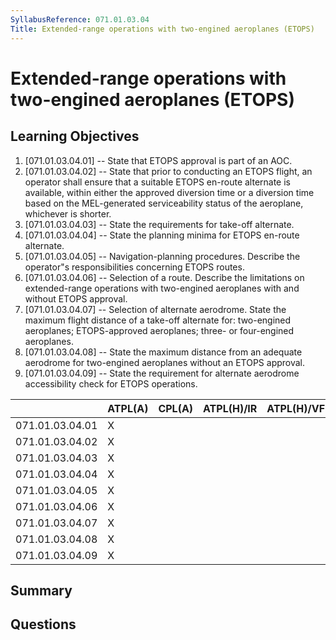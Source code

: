 ```yaml
---
SyllabusReference: 071.01.03.04
Title: Extended-range operations with two-engined aeroplanes (ETOPS)
---
```


# Extended-range operations with two-engined aeroplanes (ETOPS)

## Learning Objectives

1. [071.01.03.04.01] -- State that ETOPS approval is part of an AOC.
2. [071.01.03.04.02] -- State that prior to conducting an ETOPS flight, an
   operator shall ensure that a suitable ETOPS en-route alternate is available,
   within either the approved diversion time or a diversion time based on the
   MEL-generated serviceability status of the aeroplane, whichever is shorter.
3. [071.01.03.04.03] -- State the requirements for take-off alternate.
4. [071.01.03.04.04] -- State the planning minima for ETOPS en-route alternate.
5. [071.01.03.04.05] -- Navigation-planning procedures. Describe the operator"s
   responsibilities concerning ETOPS routes.
6. [071.01.03.04.06] -- Selection of a route. Describe the limitations on
   extended-range operations with two-engined aeroplanes with and without ETOPS
   approval.
7. [071.01.03.04.07] -- Selection of alternate aerodrome. State the maximum
   flight distance of a take-off alternate for: two-engined aeroplanes;
   ETOPS-approved aeroplanes; three- or four-engined aeroplanes.
8. [071.01.03.04.08] -- State the maximum distance from an adequate aerodrome
   for two-engined aeroplanes without an ETOPS approval.
9. [071.01.03.04.09] -- State the requirement for alternate aerodrome
   accessibility check for ETOPS operations.

|                 | ATPL(A) | CPL(A) | ATPL(H)/IR | ATPL(H)/VFR | CPL(H) | IR  | CBIR(A) |
| --------------- | ------- | ------ | ---------- | ----------- | ------ | --- | ------- |
| 071.01.03.04.01 | X       |        |            |             |        |     |         |
| 071.01.03.04.02 | X       |        |            |             |        |     |         |
| 071.01.03.04.03 | X       |        |            |             |        |     |         |
| 071.01.03.04.04 | X       |        |            |             |        |     |         |
| 071.01.03.04.05 | X       |        |            |             |        |     |         |
| 071.01.03.04.06 | X       |        |            |             |        |     |         |
| 071.01.03.04.07 | X       |        |            |             |        |     |         |
| 071.01.03.04.08 | X       |        |            |             |        |     |         |
| 071.01.03.04.09 | X       |        |            |             |        |     |         |

## Summary

## Questions
